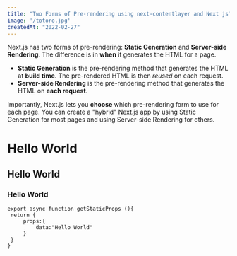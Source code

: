 ```yaml
---
title: "Two Forms of Pre-rendering using next-contentlayer and Next js??"
image: '/totoro.jpg'
createdAt: "2022-02-27"
---
```


Next.js has two forms of pre-rendering: **Static Generation** and **Server-side Rendering**. The difference is in **when** it generates the HTML for a page.

- **Static Generation** is the pre-rendering method that generates the HTML at **build time**. The pre-rendered HTML is then _reused_ on each request.
- **Server-side Rendering** is the pre-rendering method that generates the HTML on **each request**.

Importantly, Next.js lets you **choose** which pre-rendering form to use for each page. You can create a "hybrid" Next.js app by using Static Generation for most pages and using Server-side Rendering for others.

# Hello World
## Hello World
### Hello World

```
export async function getStaticProps (){
 return {
     props:{
         data:"Hello World"
     }
 }
}
```